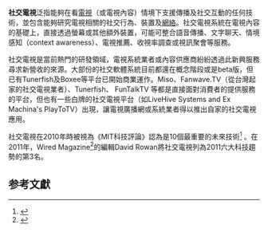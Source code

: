 {{expand English|Social television|time=2015-10-17T16:24:47+00:00}}
'''社交電視'''泛指能夠在看[[电视|電視]]（或電視內容）情境下支援傳播及社交互動的任何技術，並包含能夠研究電視相關的社交行為、裝置及[[网络|網絡]]。社交電視系統在電視內容的基礎上，直接透過螢幕或其他額外裝置，可能可整合語音傳播、文字聊天、情境感知（context awareness）、電視推薦、收視率調查或視訊聚會等服務。

社交電視是當前熱門的研發領域，電視系統業者或內容供應商紛紛透過此新興服務尋求新營收的來源。大部份的社交軟體系統目前都還在概念階段或是beta版，但已有Tunerfish及Boxee等平台已開始商業運作。Miso、Fanwave.TV（從台灣起家的社交電視業者）、Tunerfish、 FunTalkTV 等都是直接面對消費者的提供服務的平台，但也有一些白牌的社交電視平台（如LiveHive Systems and Ex Machina's PlayToTV）出現，讓電視廣播網或系統業者得以推出自家的社交電視應用。

社交電視在2010年時被視為《MIT科技評論》認為是10個最重要的未來技術<ref>{{Cite web |url=http://www.technologyreview.com/communications/25084/ |title=存档副本 |access-date=2011-07-01 |archive-date=2012-05-04 |archive-url=https://web.archive.org/web/20120504221300/http://www.technologyreview.com/communications/25084/ |dead-url=no }}</ref> 。在2011年，Wired Magazine<ref>{{Cite web |url=http://www.wired.co.uk/news/archive/2011-01/11/david-rowan-predictions-2011 |title=存档副本 |accessdate=2011-07-01 |archive-date=2011-07-13 |archive-url=https://web.archive.org/web/20110713173428/http://www.wired.co.uk/news/archive/2011-01/11/david-rowan-predictions-2011 |dead-url=no }}</ref>的編輯David Rowan將社交電視列為2011六大科技趨勢的第3名。

== 参考文獻 ==
{{Translation/Ref|en|Social television}}
{{reflist|2}}